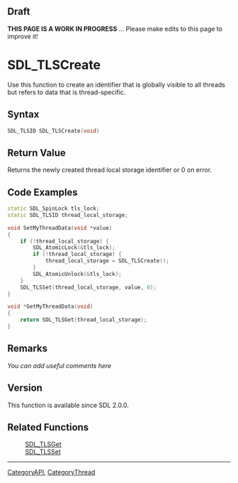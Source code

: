 == Draft ==

'''THIS PAGE IS A WORK IN PROGRESS''' ... Please make edits to this page to improve it!



<!-- #*^*^*^*^*See https://wiki.libsdl.org/SGFunctions for details on editing this page*^*^*^*^* -->


= SDL_TLSCreate =
Use this function to create an identifier that is globally visible to all threads but refers to data that is thread-specific.




== Syntax ==
<syntaxhighlight lang='c++'>
SDL_TLSID SDL_TLSCreate(void)
</syntaxhighlight>


== Return Value ==
Returns the newly created thread local storage identifier or 0 on error.


== Code Examples ==
<syntaxhighlight lang='c++'>
static SDL_SpinLock tls_lock;
static SDL_TLSID thread_local_storage;

void SetMyThreadData(void *value)
{
    if (!thread_local_storage) {
        SDL_AtomicLock(&tls_lock);
        if (!thread_local_storage) {
            thread_local_storage = SDL_TLSCreate();
        }
        SDL_AtomicUnlock(&tls_lock);
    }
    SDL_TLSSet(thread_local_storage, value, 0);
}

void *GetMyThreadData(void)
{
    return SDL_TLSGet(thread_local_storage);
}
</syntaxhighlight>


== Remarks ==
''You can add useful comments here''

<!-- #Leave this section as-is unless you have a remark to put in.  In that case, replace ''You can add useful comments here'' with your remark(s) following the Style Guide instructions.  Leave the rest of the markup alone and delete this comment. -->

== Version ==
This function is available since SDL 2.0.0.

== Related Functions ==
:[[SDL_TLSGet]]
:[[SDL_TLSSet]]

----
[[CategoryAPI]], [[CategoryThread]]
<!-- #See the Style Guide for instructions on editing the footer. -->
